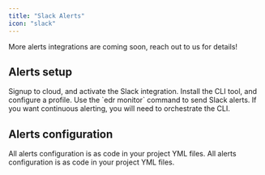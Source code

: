 ```yaml
---
title: "Slack Alerts"
icon: "slack"
---
```


<Tip>
  More alerts integrations are coming soon, reach out to us for details!
</Tip>

<Snippet file="alerts/alerts-introduction.mdx" />

## Alerts setup

<CardGroup cols={2}>
  <Card title="Activate alerts in Cloud" icon="cloud" iconType="solid" href="/cloud/guides/enable-slack-alerts">
    Signup to cloud, and activate the Slack integration.
  </Card>
  <Card title="Setup alerts in OSS" icon="square-terminal" iconType="solid" href="/oss/guides/send-slack-alerts">
    Install the CLI tool, and configure a profile. Use the `edr monitor` command to send Slack alerts.
    If you want continuous alerting, you will need to orchestrate the CLI.
  </Card>
</CardGroup>

## Alerts configuration

<CardGroup cols={2}>
  <Card title="Alerts configuration in Cloud" icon="cloud" iconType="solid" href="/cloud/guides/alerts-configuration">
    All alerts configuration is as code in your project YML files.
  </Card>
  <Card title="Alerts configuration in OSS" icon="square-terminal" iconType="solid" href="/oss/guides/alerts-configuration">
    All alerts configuration is as code in your project YML files.
  </Card>
</CardGroup>
